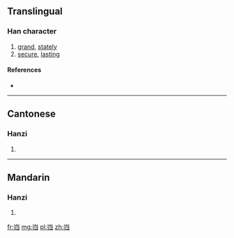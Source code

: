 {{also|巋}}
==Translingual==

===Han character===
{{Han char|rn=46|rad=山|as=05|sn=8|four=|canj=山中中尸 (ULLS)|ids=⿱[[山]][[归]]}}

# [[grand]], [[stately]]
# [[secure]], [[lasting]]

====References====
* {{Han ref|kx=0310.071|hdz=10766.110|uh=5CBF|ud=23743}}

----

==Cantonese==

===Hanzi===
{{yue-hanzi|jyut=[[kwai1]]|y=kwai1|tra=巋}}

# {{defn|lang=yue|sort=山05}}

----

==Mandarin==

===Hanzi===
{{cmn-hanzi|tra=巋|pin=[[kuī]] ([[kui1]])|wg=k'uei<sup>1</sup>}}

# {{defn|lang=cmn|sort=山05}}

[[fr:岿]]
[[mg:岿]]
[[pl:岿]]
[[zh:岿]]